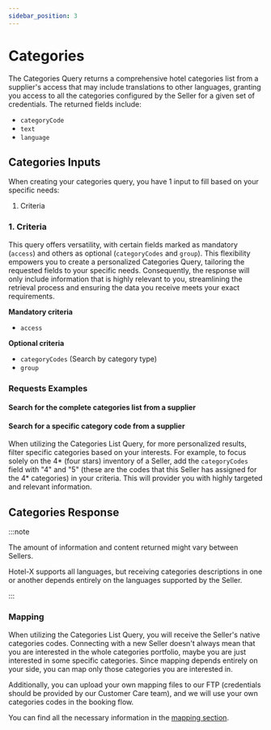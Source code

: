 ```yaml
---
sidebar_position: 3
---
```




# Categories

The Categories Query returns a comprehensive hotel categories list from a supplier's access that may include translations to other languages, granting you access to all the categories configured by the Seller for a given set of credentials. The returned fields include:

* `categoryCode`
* `text`
* `language`


## Categories Inputs

When creating your categories query, you have 1 input to fill based on your specific needs:

1. Criteria

### 1. Criteria    

This query offers versatility, with certain fields marked as mandatory (`access`) and others as optional (`categoryCodes` and `group`). This flexibility empowers you to create a personalized Categories Query, tailoring the requested fields to your specific needs. Consequently, the response will only include information that is highly relevant to you, streamlining the retrieval process and ensuring the data you receive meets your exact requirements.

**Mandatory criteria**
* `access`

**Optional criteria**
* `categoryCodes` (Search by category type)
* `group`

### Requests Examples

#### Search for the complete categories list from a supplier

<GraphqlSample query={categoriesQuery} variables={categoriesVariables} />


#### Search for a specific category code from a supplier

When utilizing the Categories List Query, for more personalized results, filter specific categories based on your interests. For example, to focus solely on the 4\* (four stars) inventory of a Seller, add the `categoryCodes` field with "4" and "5" (these are the codes that this Seller has assigned for the 4\* categories) in your criteria. This will provider you with highly targeted and relevant information.

<GraphqlSample query={categoriesQuery} variables={categoriesByCategoryCodeVariables} />



## Categories Response

:::note

The amount of information and content returned might vary between Sellers.

Hotel-X supports all languages, but receiving categories descriptions in one or another depends entirely on the languages supported by the Seller.

:::

### Mapping

When utilizing the Categories List Query, you will receive the Seller's native categories codes. Connecting with a new Seller doesn't always mean that you are interested in the whole categories portfolio, maybe you are just interested in some specific categories. Since mapping depends entirely on your side, you can map only those categories you are interested in.

Additionally, you can upload your own mapping files to our FTP (credentials should be provided by our Customer Care team), and we will use your own categories codes in the booking flow.

You can find all the necessary information in the [mapping section](../plugins/mapping.mdx).